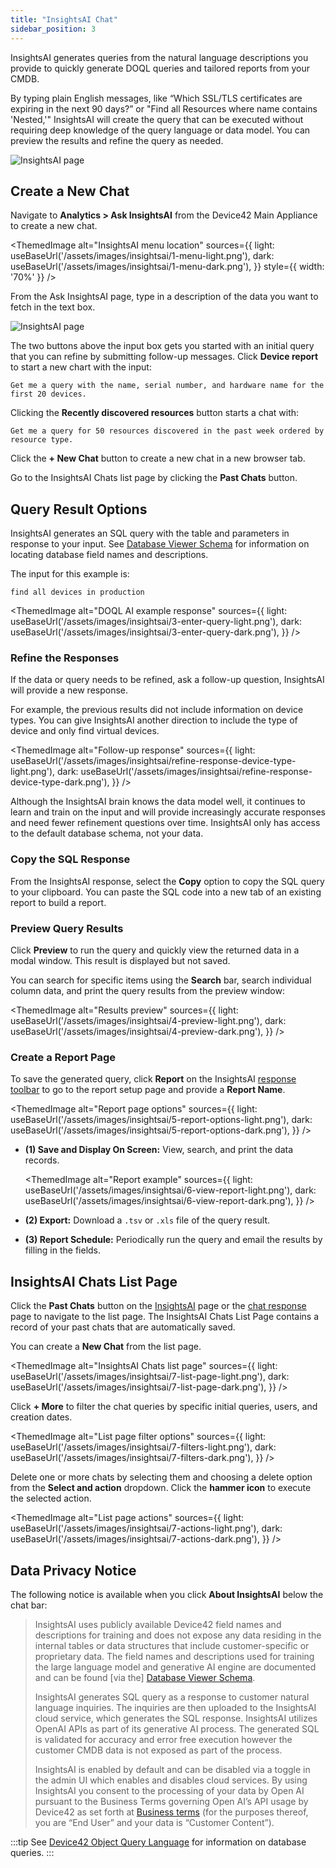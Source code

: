 ```yaml
---
title: "InsightsAI Chat"
sidebar_position: 3
---
```



InsightsAI generates queries from the natural language descriptions you provide to quickly generate DOQL queries and tailored reports from your CMDB. 

By typing plain English messages, like “Which SSL/TLS certificates are expiring in the next 90 days?” or "Find all Resources where name contains 'Nested,'" InsightsAI will create the query that can be executed without requiring deep knowledge of the query language or data model. You can preview the results and refine the query as needed.

![InsightsAI page](/assets/images/insightsai/ui-insights-chat.png)

## Create a New Chat

Navigate to **Analytics > Ask InsightsAI** from the Device42 Main Appliance to create a new chat. 

<ThemedImage
  alt="InsightsAI menu location"
  sources={{
    light: useBaseUrl('/assets/images/insightsai/1-menu-light.png'),
    dark: useBaseUrl('/assets/images/insightsai/1-menu-dark.png'),
  }}
  style={{ width: '70%' }} 
/>

From the Ask InsightsAI page, type in a description of the data you want to fetch in the text box.

![InsightsAI page](/assets/images/insightsai/ui-insights-page.png)

The two buttons above the input box gets you started with an initial query that you can refine by submitting follow-up messages. Click **Device report** to start a new chart with the input:

```
Get me a query with the name, serial number, and hardware name for the first 20 devices.
```

Clicking the **Recently discovered resources** button starts a chat with:

```
Get me a query for 50 resources discovered in the past week ordered by resource type.
```

Click the **+ New Chat** button to create a new chat in a new browser tab. 

Go to the InsightsAI Chats list page by clicking the **Past Chats** button.

## Query Result Options

InsightsAI generates an SQL query with the table and parameters in response to your input. See [Database Viewer Schema](db-viewer-schema.mdx) for information on locating database field names and descriptions.

The input for this example is:

```
find all devices in production
```

<ThemedImage
  alt="DOQL AI example response"
  sources={{
    light: useBaseUrl('/assets/images/insightsai/3-enter-query-light.png'),
    dark: useBaseUrl('/assets/images/insightsai/3-enter-query-dark.png'),
  }}
/>

### Refine the Responses

If the data or query needs to be refined, ask a follow-up question, InsightsAI will provide a new response.  

For example, the previous results did not include information on device types. You can give InsightsAI another direction to include the type of device and only find virtual devices.

<ThemedImage
  alt="Follow-up response"
  sources={{
    light: useBaseUrl('/assets/images/insightsai/refine-response-device-type-light.png'),
    dark: useBaseUrl('/assets/images/insightsai/refine-response-device-type-dark.png'),
  }}
/>

Although the InsightsAI brain knows the data model well, it continues to learn and train on the input and will provide increasingly accurate responses and need fewer refinement questions over time. InsightsAI only has access to the default database schema, not your data. 

### Copy the SQL Response

From the InsightsAI response, select the **Copy** option to copy the SQL query to your clipboard. You can paste the SQL code into a new tab of an existing report to build a report.

### Preview Query Results

Click **Preview** to run the query and quickly view the returned data in a modal window. This result is displayed but not saved.

You can search for specific items using the **Search** bar, search individual column data, and print the query results from the preview window:

<ThemedImage
  alt="Results preview"
  sources={{
    light: useBaseUrl('/assets/images/insightsai/4-preview-light.png'),
    dark: useBaseUrl('/assets/images/insightsai/4-preview-dark.png'),
  }}
/>

### Create a Report Page

To save the generated query, click **Report** on the InsightsAI [response toolbar](#query-result-options) to go to the report setup page and provide a **Report Name**.

<ThemedImage
  alt="Report page options"
  sources={{
    light: useBaseUrl('/assets/images/insightsai/5-report-options-light.png'),
    dark: useBaseUrl('/assets/images/insightsai/5-report-options-dark.png'),
  }}
/>

- **(1) Save and Display On Screen:**  View, search, and print the data records.
  
    <ThemedImage
    alt="Report example"
    sources={{
        light: useBaseUrl('/assets/images/insightsai/6-view-report-light.png'),
        dark: useBaseUrl('/assets/images/insightsai/6-view-report-dark.png'),
    }}
    />    

- **(2) Export:** Download a `.tsv` or `.xls` file of the query result. 
- **(3) Report Schedule:** Periodically run the query and email the results by filling in the fields.

## InsightsAI Chats List Page

Click the **Past Chats** button on the [InsightsAI](#create-a-new-chat) page or the [chat response](#query-result-options) page to navigate to the list page. The InsightsAI Chats List Page contains a record of your past chats that are automatically saved. 

You can create a **New Chat** from the list page.

<ThemedImage
  alt="InsightsAI Chats list page"
  sources={{
    light: useBaseUrl('/assets/images/insightsai/7-list-page-light.png'),
    dark: useBaseUrl('/assets/images/insightsai/7-list-page-dark.png'),
  }}
/>

Click **+ More** to filter the chat queries by specific initial queries, users, and creation dates.

<ThemedImage
  alt="List page filter options"
  sources={{
    light: useBaseUrl('/assets/images/insightsai/7-filters-light.png'),
    dark: useBaseUrl('/assets/images/insightsai/7-filters-dark.png'),
  }}
/>

Delete one or more chats by selecting them and choosing a delete option from the **Select and action** dropdown. Click the **hammer icon** to execute the selected action.

<ThemedImage
  alt="List page actions"
  sources={{
    light: useBaseUrl('/assets/images/insightsai/7-actions-light.png'),
    dark: useBaseUrl('/assets/images/insightsai/7-actions-dark.png'),
  }}
/>

## Data Privacy Notice

The following notice is available when you click **About InsightsAI** below the chat bar:

> InsightsAI uses publicly available Device42 field names and descriptions for training and does not expose any data residing in the internal tables or data structures that include customer-specific or proprietary data. The field names and descriptions used for training the large language model and generative AI engine are documented and can be found [via the] [Database Viewer Schema](https://docs.device42.com/reports/device42-doql/db-viewer-schema/).
>
>InsightsAI generates SQL query as a response to customer natural language inquiries. The inquiries are then uploaded to the InsightsAI cloud service, which generates the SQL response. InsightsAI utilizes OpenAI APIs as part of its generative AI process. The generated SQL is validated for accuracy and error free execution however the customer CMDB data is not exposed as part of the process.
>
>InsightsAI is enabled by default and can be disabled via a toggle in the admin UI which enables and disables cloud services. By using InsightsAI you consent to the processing of your data by Open AI pursuant to the Business Terms governing Open AI’s API usage by Device42 as set forth at [Business terms](https://openai.com/policies/business-terms/) (for the purposes thereof, you are “End User” and your data is “Customer Content”).

:::tip
See [Device42 Object Query Language](index.mdx) for information on database queries.
:::
